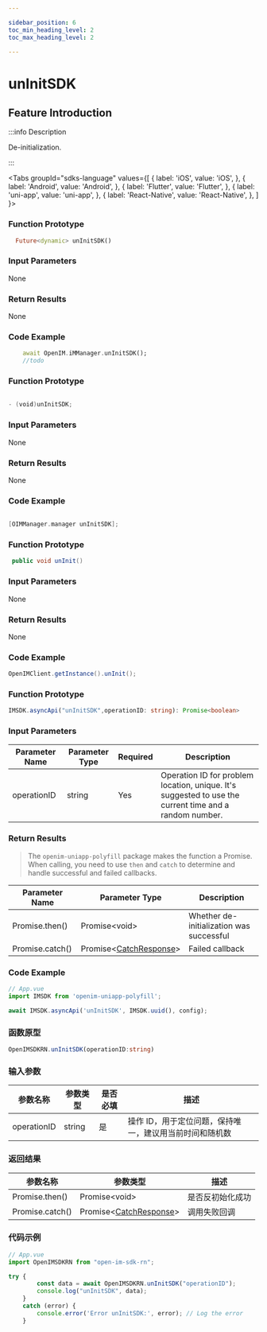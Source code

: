 ```yaml
---

sidebar_position: 6
toc_min_heading_level: 2
toc_max_heading_level: 2

---
```


# unInitSDK

## Feature Introduction

:::info Description

De-initialization.

:::

<Tabs
groupId="sdks-language"
values={[
{ label: 'iOS', value: 'iOS', },
{ label: 'Android', value: 'Android', },
{ label: 'Flutter', value: 'Flutter', },
{ label: 'uni-app', value: 'uni-app', },
{ label: 'React-Native', value: 'React-Native', },
]
}>

<TabItem value="Flutter">

### Function Prototype

```dart showLineNumbers
  Future<dynamic> unInitSDK()
```

### Input Parameters

None

### Return Results

None

### Code Example

```dart showLineNumbers
    await OpenIM.iMManager.unInitSDK();
    //todo
```

</TabItem>

<TabItem value="iOS">

### Function Prototype

```swift showLineNumbers

- (void)unInitSDK;

```

### Input Parameters

None

### Return Results

None

### Code Example

```swift showLineNumbers

[OIMManager.manager unInitSDK];

```

</TabItem>

<TabItem value="Android">

### Function Prototype

```java showLineNumbers
 public void unInit()
```

### Input Parameters

None

### Return Results

None

### Code Example

```java showLineNumbers
OpenIMClient.getInstance().unInit();
```

</TabItem>

<TabItem value="uni-app">

### Function Prototype

```ts showLineNumbers
IMSDK.asyncApi("unInitSDK",operationID: string): Promise<boolean>
```

### Input Parameters

| Parameter Name | Parameter Type  | Required | Description                                       |
| -------------- | --------------- | -------- | ------------------------------------------------- |
| operationID    | string          | Yes      | Operation ID for problem location, unique. It's suggested to use the current time and a random number. |

### Return Results

> The `openim-uniapp-polyfill` package makes the function a Promise. When calling, you need to use `then` and `catch` to determine and handle successful and failed callbacks.

| Parameter Name | Parameter Type                                 | Description       |
| -------------- | ---------------------------------------------- | ----------------- |
| Promise.then() | Promise<void\>                                 | Whether de-initialization was successful |
| Promise.catch() | Promise<[CatchResponse](/class/response.mdx)\> | Failed callback   |

### Code Example

```js showLineNumbers
// App.vue
import IMSDK from 'openim-uniapp-polyfill';

await IMSDK.asyncApi('unInitSDK', IMSDK.uuid(), config);

```

</TabItem>
<TabItem value="React-Native">

### 函数原型

```ts showLineNumbers
OpenIMSDKRN.unInitSDK(operationID:string)
```

### 输入参数

| 参数名称    | 参数类型                                      | 是否必填 | 描述                                                    |
| ----------- | --------------------------------------------- | -------- | ------------------------------------------------------- |
| operationID | string                                        | 是       | 操作 ID，用于定位问题，保持唯一，建议用当前时间和随机数 |

### 返回结果

| 参数名称        | 参数类型                                                | 描述           |
| --------------- | ------------------------------------------------------- | -------------- |
| Promise.then()  | Promise<void\>                                       | 是否反初始化成功 |
| Promise.catch() | Promise<[CatchResponse](docs/sdks/class/response.mdx)\> | 调用失败回调   |

### 代码示例

```js showLineNumbers
// App.vue
import OpenIMSDKRN from "open-im-sdk-rn";

try {
        const data = await OpenIMSDKRN.unInitSDK("operationID");
        console.log("unInitSDK", data);
    }
    catch (error) {
        console.error('Error unInitSDK:', error); // Log the error
    }
```

</TabItem>
</Tabs>